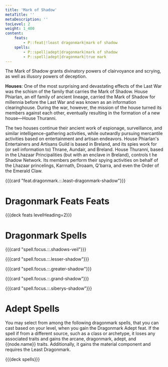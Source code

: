 ```yaml
---
title: 'Mark of Shadow'
metaTitle: ''
metaDescription: ''
tocLevel: 2
weight: 1_400
content:
    feats:
        - P::feat|!least dragonmark|mark of shadow
    spells:
        - P::spell|adept|dragonmark|mark of shadow
        - P::spell|adept|dragonmark|true mark
---
```


The Mark of Shadow grants divinatory powers of clairvoyance and scrying, as well as illusory powers of deception.

**Houses**: One of the most surprising and devastating effects of the Last War was the schism of the family that carries the Mark of Shadow. House Phiarlan, an elf family of ancient lineage, carried the Mark of Shadow for millennia before the Last War and was known as an information clearinghouse. During the war, however, the mission of the house turned its members against each other, eventually resulting in the formation of a new house—House Thuranni.

The two houses continue their ancient work of espionage, surveillance, and similar intelligence-gathering activities, while outwardly pursuing mercantile activities based on entertainment and artisan endeavors. House Phiarlan's Entertainers and Artisans Guild is based in Breland, and its spies work for (or sell information to) Thrane, Aundair, and Breland. House Thuranni, based in the Lhazaar Principalities (but with an enclave in Breland), controls t he Shadow Network. Its members perform their spying activities on behalf of the Lhazaar princelings, Karrnath, Droaam, Q'barra, and even the Order of the Emerald Claw.

{{{card "feat.dragonmark.::.least-dragonmark-shadow"}}}

# Dragonmark Feats Feats

{{{deck feats levelHeading=2}}}

# Dragonmark Spells

{{{card "spell.focus.::.shadows-veil"}}}

{{{card "spell.focus.::.lesser-shadow"}}}

{{{card "spell.focus.::.greater-shadow"}}}

{{{card "spell.focus.::.grand-shadow"}}}

{{{card "spell.focus.::.siberys-shadow"}}}

# Adept Spells

You may select from among the following dragonmark spells, that you can cast based on your level, when you gain the Dragonmark Adept feat. If the spell if from a different source, such as a class or archetype, it loses any associated traits and gains the arcane, dragonmark, adept, and {{node.name}} traits. Additionally, it gains the material component and requires the Least Dragonmark.

{{{deck spells}}}
